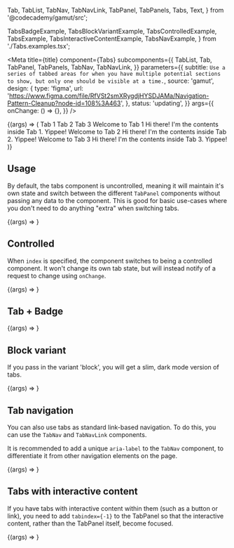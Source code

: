   Tab,
  TabList,
  TabNav,
  TabNavLink,
  TabPanel,
  TabPanels,
  Tabs,
  Text,
} from '@codecademy/gamut/src';

  TabsBadgeExample,
  TabsBlockVariantExample,
  TabsControlledExample,
  TabsExample,
  TabsInteractiveContentExample,
  TabsNavExample,
} from './Tabs.examples.tsx';

<Meta
  title={title}
  component={Tabs}
  subcomponents={{
    TabList,
    Tab,
    TabPanel,
    TabPanels,
    TabNav,
    TabNavLink,
  }}
  parameters={{
    subtitle: `Use a series of tabbed areas for when you have multiple potential sections
to show, but only one should be visible at a time.`,
    source: 'gamut',
    design: {
      type: 'figma',
      url:
        'https://www.figma.com/file/RfVSt2smXRygdjHYSDJAMa/Navigation-Pattern-Cleanup?node-id=108%3A463',
    },
    status: 'updating',
  }}
  args={{
    onChange: () => {},
  }}
/>

<Canvas>
  <Story name="Tabs">
    {(args) => (
      <Tabs {...args}>
        <TabList>
          <Tab>Tab 1</Tab>
          <Tab>Tab 2</Tab>
          <Tab>Tab 3</Tab>
        </TabList>
        <TabPanels>
          <TabPanel>
            <Text as="h2">Welcome to Tab 1</Text>
            <Text>Hi there! I&apos;m the contents inside Tab 1. Yippee!</Text>
          </TabPanel>
          <TabPanel>
            <Text as="h2">Welcome to Tab 2</Text>
            <Text>Hi there! I&apos;m the contents inside Tab 2. Yippee!</Text>
          </TabPanel>
          <TabPanel>
            <Text as="h2">Welcome to Tab 3</Text>
            <Text>Hi there! I&apos;m the contents inside Tab 3. Yippee!</Text>
          </TabPanel>
        </TabPanels>
      </Tabs>
    )}
  </Story>
</Canvas>

<PropsTable story="Tabs" />

## Usage

By default, the tabs component is uncontrolled, meaning it will maintain it's own state and switch between the different `TabPanel` components without passing any data to the component. This is good for basic use-cases where you don't need to do anything "extra" when switching tabs.

<Canvas>
  <Story name="Uncontrolled">{(args) => <TabsExample {...args} />}</Story>
</Canvas>

## Controlled

When `index` is specified, the component switches to
being a controlled component. It won't change its own tab state, but will
instead notify of a request to change using `onChange`.

<Canvas>
  <Story name="Controlled">
    {(args) => <TabsControlledExample {...args} />}
  </Story>
</Canvas>

## Tab + Badge

<Canvas>
  <Story name="Tab + Badge">{(args) => <TabsBadgeExample {...args} />}</Story>
</Canvas>

## Block variant

If you pass in the variant 'block', you will get a slim, dark mode version of tabs.

<Canvas>
  <Story name="Block variant">
    {(args) => <TabsBlockVariantExample {...args} />}
  </Story>
</Canvas>

## Tab navigation

You can also use tabs as standard link-based navigation. To do this, you can use the `TabNav` and `TabNavLink` components.

It is recommended to add a unique `aria-label` to the `TabNav` component, to differentiate it from other navigation elements on the page.

<Canvas>
  <Story name="Tab navigation">{(args) => <TabsNavExample {...args} />}</Story>
</Canvas>

## Tabs with interactive content

If you have tabs with interactive content within them (such as a button or link), you need to add `tabindex={-1}` to the TabPanel so that the interactive content, rather than the TabPanel itself, become focused.

<Canvas>
  <Story name="Tabs interactive">
    {(args) => <TabsInteractiveContentExample {...args} />}
  </Story>
</Canvas>
